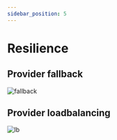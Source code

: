 ```yaml
---
sidebar_position: 5
---
```



# Resilience

## Provider fallback

![fallback](../static/img/fallback.png)

## Provider loadbalancing

![lb](../static/img/lb.png)

